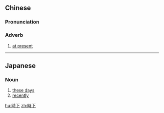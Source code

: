 {{also|时下}}
==Chinese==
{{zh-forms|s=时下}}

===Pronunciation===
{{zh-pron
|m=shíxià
|c=si4 haa6
|mn=qz:sî-hǎ/xm:sî-hā/zz:sî-hēe
|cat=adv
}}

===Adverb===
{{zh-adv}}

# [[at present]]

----

==Japanese==
{{ja-kanjitab|じ|か|yomi=o}}

===Noun===
{{ja-noun|じか}}

# [[these days]]
# [[recently]]

[[hu:時下]]
[[zh:時下]]